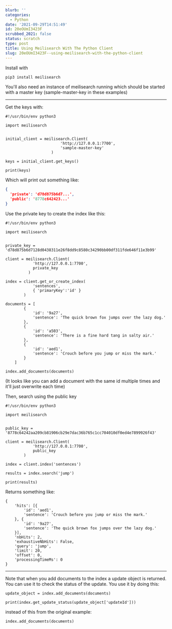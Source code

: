 ```yaml
---
blurb: ''
categories:
  - Python
date: '2021-09-29T14:51:49'
id: 20eOUmI3423F
scrubbed_2021: false
status: scratch
type: post
title: Using Meilisearch With The Python Client
slug: 20eOUmI3423F--using-meilisearch-with-the-python-client
---
```


Install with

```bash
pip3 install meilisearch
```

You'll also need an instance of meilisearch running which should be started with a master key (sample-master-key in these examples)


---

Get the keys with: 

```python3
#!/usr/bin/env python3 

import meilisearch 


initial_client = meilisearch.Client(
                        'http://127.0.0.1:7700', 
                        'sample-master-key'
                    )

keys = initial_client.get_keys()

print(keys) 
```

Which will print out something like: 

```json
{
  'private': 'd78d875b6d7...', 
  'public': '8778c642423...'
}
```

Use the private key to create the index like this:


```python3
#!/usr/bin/env python3 

import meilisearch 


private_key = 'd78d875b6d7128d0438311e26f8dd9c8580c34290bb00df311fde646f11e3b99'

client = meilisearch.Client(
            'http://127.0.0.1:7700', 
            private_key
          )

index = client.get_or_create_index(
            'sentences', 
            { 'primaryKey':'id' }
        ) 

documents = [
        { 
            'id': '9a27', 
            'sentence': 'The quick brown fox jumps over the lazy dog.' 
        }, 
        { 
            'id': 'a503', 
            'sentence': 'There is a fine hard tang in salty air.' 
        },
        { 
            'id': 'aed1', 
            'sentence': 'Crouch before you jump or miss the mark.' 
        }
    ]

index.add_documents(documents)
```

(It looks like you can add a document with the same id multiple times and it'll just overwrite each time)



Then, search using the public key

```python3
#!/usr/bin/env python3

import meilisearch


public_key = '8778c64242aa209cb81906cb29e7dac36b765c1cc704010df0ed4e7899926f43'

client = meilisearch.Client(
            'http://127.0.0.1:7700', 
            public_key
        )

index = client.index('sentences')

results = index.search('jump')

print(results) 
```

Returns something like:

```python3
{
	'hits': [{
		'id': 'aed1',
		'sentence': 'Crouch before you jump or miss the mark.'
	}, {
		'id': '9a27',
		'sentence': 'The quick brown fox jumps over the lazy dog.'
	}],
	'nbHits': 2,
	'exhaustiveNbHits': False,
	'query': 'jump',
	'limit': 20,
	'offset': 0,
	'processingTimeMs': 0
}
```

---










Note that when you add documents to the index a update object is returned. You can use it to check the status of the update. You use it by doing this:

```python3
update_object = index.add_documents(documents)

print(index.get_update_status(update_object['updateId']))
```

instead of this from the original example:

```python3
index.add_documents(documents)
```
